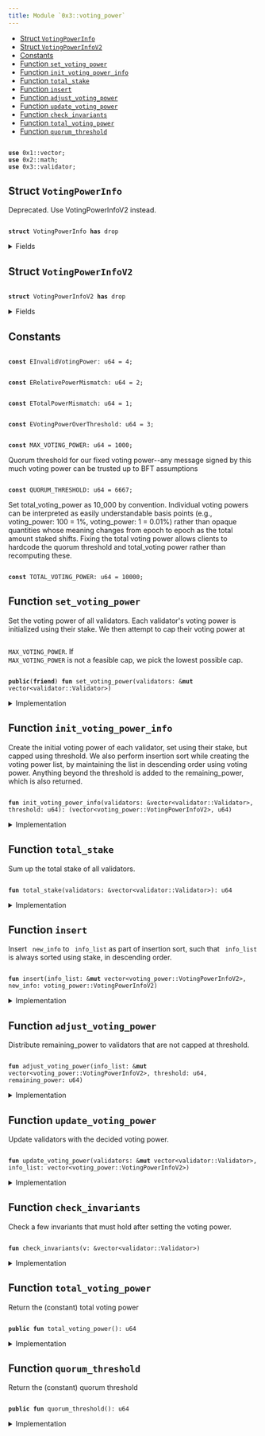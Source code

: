 ```yaml
---
title: Module `0x3::voting_power`
---
```




-  [Struct `VotingPowerInfo`](#0x3_voting_power_VotingPowerInfo)
-  [Struct `VotingPowerInfoV2`](#0x3_voting_power_VotingPowerInfoV2)
-  [Constants](#@Constants_0)
-  [Function `set_voting_power`](#0x3_voting_power_set_voting_power)
-  [Function `init_voting_power_info`](#0x3_voting_power_init_voting_power_info)
-  [Function `total_stake`](#0x3_voting_power_total_stake)
-  [Function `insert`](#0x3_voting_power_insert)
-  [Function `adjust_voting_power`](#0x3_voting_power_adjust_voting_power)
-  [Function `update_voting_power`](#0x3_voting_power_update_voting_power)
-  [Function `check_invariants`](#0x3_voting_power_check_invariants)
-  [Function `total_voting_power`](#0x3_voting_power_total_voting_power)
-  [Function `quorum_threshold`](#0x3_voting_power_quorum_threshold)


<pre><code>
<b>use</b> <Link href="../move-stdlib/vector.md#0x1_vector">0x1::vector</Link>;
<b>use</b> <Link href="../iota-framework/math.md#0x2_math">0x2::math</Link>;
<b>use</b> <Link href="validator.md#0x3_validator">0x3::validator</Link>;
</code></pre>



<Link id="0x3_voting_power_VotingPowerInfo"></Link>

## Struct `VotingPowerInfo`

Deprecated. Use VotingPowerInfoV2 instead.


<pre><code>
<b>struct</b> <Link href="voting_power.md#0x3_voting_power_VotingPowerInfo">VotingPowerInfo</Link> <b>has</b> drop
</code></pre>



<details>
<summary>Fields</summary>


<dl>
<dt>
<code>
validator_index: u64</code>
</dt>
<dd>

</dd>
<dt>
<code>
<Link href="voting_power.md#0x3_voting_power">voting_power</Link>: u64</code>
</dt>
<dd>

</dd>
</dl>


</details>

<Link id="0x3_voting_power_VotingPowerInfoV2"></Link>

## Struct `VotingPowerInfoV2`



<pre><code>
<b>struct</b> <Link href="voting_power.md#0x3_voting_power_VotingPowerInfoV2">VotingPowerInfoV2</Link> <b>has</b> drop
</code></pre>



<details>
<summary>Fields</summary>


<dl>
<dt>
<code>
validator_index: u64</code>
</dt>
<dd>

</dd>
<dt>
<code>
<Link href="voting_power.md#0x3_voting_power">voting_power</Link>: u64</code>
</dt>
<dd>

</dd>
<dt>
<code>
stake: u64</code>
</dt>
<dd>

</dd>
</dl>


</details>

<Link id="@Constants_0"></Link>

## Constants


<Link id="0x3_voting_power_EInvalidVotingPower"></Link>



<pre><code>
<b>const</b> <Link href="voting_power.md#0x3_voting_power_EInvalidVotingPower">EInvalidVotingPower</Link>: u64 = 4;
</code></pre>



<Link id="0x3_voting_power_ERelativePowerMismatch"></Link>



<pre><code>
<b>const</b> <Link href="voting_power.md#0x3_voting_power_ERelativePowerMismatch">ERelativePowerMismatch</Link>: u64 = 2;
</code></pre>



<Link id="0x3_voting_power_ETotalPowerMismatch"></Link>



<pre><code>
<b>const</b> <Link href="voting_power.md#0x3_voting_power_ETotalPowerMismatch">ETotalPowerMismatch</Link>: u64 = 1;
</code></pre>



<Link id="0x3_voting_power_EVotingPowerOverThreshold"></Link>



<pre><code>
<b>const</b> <Link href="voting_power.md#0x3_voting_power_EVotingPowerOverThreshold">EVotingPowerOverThreshold</Link>: u64 = 3;
</code></pre>



<Link id="0x3_voting_power_MAX_VOTING_POWER"></Link>



<pre><code>
<b>const</b> <Link href="voting_power.md#0x3_voting_power_MAX_VOTING_POWER">MAX_VOTING_POWER</Link>: u64 = 1000;
</code></pre>



<Link id="0x3_voting_power_QUORUM_THRESHOLD"></Link>

Quorum threshold for our fixed voting power--any message signed by this much voting power can be trusted
up to BFT assumptions


<pre><code>
<b>const</b> <Link href="voting_power.md#0x3_voting_power_QUORUM_THRESHOLD">QUORUM_THRESHOLD</Link>: u64 = 6667;
</code></pre>



<Link id="0x3_voting_power_TOTAL_VOTING_POWER"></Link>

Set total_voting_power as 10_000 by convention. Individual voting powers can be interpreted
as easily understandable basis points (e.g., voting_power: 100 = 1%, voting_power: 1 = 0.01%) rather than
opaque quantities whose meaning changes from epoch to epoch as the total amount staked shifts.
Fixing the total voting power allows clients to hardcode the quorum threshold and total_voting power rather
than recomputing these.


<pre><code>
<b>const</b> <Link href="voting_power.md#0x3_voting_power_TOTAL_VOTING_POWER">TOTAL_VOTING_POWER</Link>: u64 = 10000;
</code></pre>



<Link id="0x3_voting_power_set_voting_power"></Link>

## Function `set_voting_power`

Set the voting power of all validators.
Each validator's voting power is initialized using their stake. We then attempt to cap their voting power
at <code>
<Link href="voting_power.md#0x3_voting_power_MAX_VOTING_POWER">MAX_VOTING_POWER</Link></code>. If <code>
<Link href="voting_power.md#0x3_voting_power_MAX_VOTING_POWER">MAX_VOTING_POWER</Link></code> is not a feasible cap, we pick the lowest possible cap.


<pre><code>
<b>public</b>(<b>friend</b>) <b>fun</b> <Link href="voting_power.md#0x3_voting_power_set_voting_power">set_voting_power</Link>(validators: &<b>mut</b> <Link href="../move-stdlib/vector.md#0x1_vector">vector</Link>&lt;<Link href="validator.md#0x3_validator_Validator">validator::Validator</Link>&gt;)
</code></pre>



<details>
<summary>Implementation</summary>


<pre><code>
<b>public</b>(package) <b>fun</b> <Link href="voting_power.md#0x3_voting_power_set_voting_power">set_voting_power</Link>(validators: &<b>mut</b> <Link href="../move-stdlib/vector.md#0x1_vector">vector</Link>&lt;Validator&gt;) \{
    // If threshold_pct is too small, it's possible that even when all validators reach the threshold we still don't
    // have 100%. So we bound the threshold_pct <b>to</b> be always enough <b>to</b> find a solution.
    <b>let</b> threshold = <Link href="../iota-framework/math.md#0x2_math_min">math::min</Link>(
        <Link href="voting_power.md#0x3_voting_power_TOTAL_VOTING_POWER">TOTAL_VOTING_POWER</Link>,
        <Link href="../iota-framework/math.md#0x2_math_max">math::max</Link>(<Link href="voting_power.md#0x3_voting_power_MAX_VOTING_POWER">MAX_VOTING_POWER</Link>, divide_and_round_up(<Link href="voting_power.md#0x3_voting_power_TOTAL_VOTING_POWER">TOTAL_VOTING_POWER</Link>, validators.length())),
    );
    <b>let</b> (<b>mut</b> info_list, remaining_power) = <Link href="voting_power.md#0x3_voting_power_init_voting_power_info">init_voting_power_info</Link>(validators, threshold);
    <Link href="voting_power.md#0x3_voting_power_adjust_voting_power">adjust_voting_power</Link>(&<b>mut</b> info_list, threshold, remaining_power);
    <Link href="voting_power.md#0x3_voting_power_update_voting_power">update_voting_power</Link>(validators, info_list);
    <Link href="voting_power.md#0x3_voting_power_check_invariants">check_invariants</Link>(validators);
}
</code></pre>



</details>

<Link id="0x3_voting_power_init_voting_power_info"></Link>

## Function `init_voting_power_info`

Create the initial voting power of each validator, set using their stake, but capped using threshold.
We also perform insertion sort while creating the voting power list, by maintaining the list in
descending order using voting power.
Anything beyond the threshold is added to the remaining_power, which is also returned.


<pre><code>
<b>fun</b> <Link href="voting_power.md#0x3_voting_power_init_voting_power_info">init_voting_power_info</Link>(validators: &<Link href="../move-stdlib/vector.md#0x1_vector">vector</Link>&lt;<Link href="validator.md#0x3_validator_Validator">validator::Validator</Link>&gt;, threshold: u64): (<Link href="../move-stdlib/vector.md#0x1_vector">vector</Link>&lt;<Link href="voting_power.md#0x3_voting_power_VotingPowerInfoV2">voting_power::VotingPowerInfoV2</Link>&gt;, u64)
</code></pre>



<details>
<summary>Implementation</summary>


<pre><code>
<b>fun</b> <Link href="voting_power.md#0x3_voting_power_init_voting_power_info">init_voting_power_info</Link>(
    validators: &<Link href="../move-stdlib/vector.md#0x1_vector">vector</Link>&lt;Validator&gt;,
    threshold: u64,
): (<Link href="../move-stdlib/vector.md#0x1_vector">vector</Link>&lt;<Link href="voting_power.md#0x3_voting_power_VotingPowerInfoV2">VotingPowerInfoV2</Link>&gt;, u64) \{
    <b>let</b> total_stake = <Link href="voting_power.md#0x3_voting_power_total_stake">total_stake</Link>(validators);
    <b>let</b> <b>mut</b> i = 0;
    <b>let</b> len = validators.length();
    <b>let</b> <b>mut</b> total_power = 0;
    <b>let</b> <b>mut</b> result = <Link href="../move-stdlib/vector.md#0x1_vector">vector</Link>[];
    <b>while</b> (i &lt; len) \{
        <b>let</b> <Link href="validator.md#0x3_validator">validator</Link> = &validators[i];
        <b>let</b> stake = <Link href="validator.md#0x3_validator">validator</Link>.<Link href="voting_power.md#0x3_voting_power_total_stake">total_stake</Link>();
        <b>let</b> adjusted_stake = stake <b>as</b> u128 * (<Link href="voting_power.md#0x3_voting_power_TOTAL_VOTING_POWER">TOTAL_VOTING_POWER</Link> <b>as</b> u128) / (total_stake <b>as</b> u128);
        <b>let</b> <Link href="voting_power.md#0x3_voting_power">voting_power</Link> = <Link href="../iota-framework/math.md#0x2_math_min">math::min</Link>(adjusted_stake <b>as</b> u64, threshold);
        <b>let</b> info = <Link href="voting_power.md#0x3_voting_power_VotingPowerInfoV2">VotingPowerInfoV2</Link> \{
            validator_index: i,
            <Link href="voting_power.md#0x3_voting_power">voting_power</Link>,
            stake,
        };
        <Link href="voting_power.md#0x3_voting_power_insert">insert</Link>(&<b>mut</b> result, info);
        total_power = total_power + <Link href="voting_power.md#0x3_voting_power">voting_power</Link>;
        i = i + 1;
    };
    (result, <Link href="voting_power.md#0x3_voting_power_TOTAL_VOTING_POWER">TOTAL_VOTING_POWER</Link> - total_power)
}
</code></pre>



</details>

<Link id="0x3_voting_power_total_stake"></Link>

## Function `total_stake`

Sum up the total stake of all validators.


<pre><code>
<b>fun</b> <Link href="voting_power.md#0x3_voting_power_total_stake">total_stake</Link>(validators: &<Link href="../move-stdlib/vector.md#0x1_vector">vector</Link>&lt;<Link href="validator.md#0x3_validator_Validator">validator::Validator</Link>&gt;): u64
</code></pre>



<details>
<summary>Implementation</summary>


<pre><code>
<b>fun</b> <Link href="voting_power.md#0x3_voting_power_total_stake">total_stake</Link>(validators: &<Link href="../move-stdlib/vector.md#0x1_vector">vector</Link>&lt;Validator&gt;): u64 \{
    <b>let</b> <b>mut</b> i = 0;
    <b>let</b> len = validators.length();
    <b>let</b> <b>mut</b> total_stake =0 ;
    <b>while</b> (i &lt; len) \{
        total_stake = total_stake + validators[i].<Link href="voting_power.md#0x3_voting_power_total_stake">total_stake</Link>();
        i = i + 1;
    };
    total_stake
}
</code></pre>



</details>

<Link id="0x3_voting_power_insert"></Link>

## Function `insert`

Insert <code>
new_info</code> to <code>
info_list</code> as part of insertion sort, such that <code>
info_list</code> is always sorted
using stake, in descending order.


<pre><code>
<b>fun</b> <Link href="voting_power.md#0x3_voting_power_insert">insert</Link>(info_list: &<b>mut</b> <Link href="../move-stdlib/vector.md#0x1_vector">vector</Link>&lt;<Link href="voting_power.md#0x3_voting_power_VotingPowerInfoV2">voting_power::VotingPowerInfoV2</Link>&gt;, new_info: <Link href="voting_power.md#0x3_voting_power_VotingPowerInfoV2">voting_power::VotingPowerInfoV2</Link>)
</code></pre>



<details>
<summary>Implementation</summary>


<pre><code>
<b>fun</b> <Link href="voting_power.md#0x3_voting_power_insert">insert</Link>(info_list: &<b>mut</b> <Link href="../move-stdlib/vector.md#0x1_vector">vector</Link>&lt;<Link href="voting_power.md#0x3_voting_power_VotingPowerInfoV2">VotingPowerInfoV2</Link>&gt;, new_info: <Link href="voting_power.md#0x3_voting_power_VotingPowerInfoV2">VotingPowerInfoV2</Link>) \{
    <b>let</b> <b>mut</b> i = 0;
    <b>let</b> len = info_list.length();
    <b>while</b> (i &lt; len && info_list[i].stake &gt; new_info.stake) \{
        i = i + 1;
    };
    info_list.<Link href="voting_power.md#0x3_voting_power_insert">insert</Link>(new_info, i);
}
</code></pre>



</details>

<Link id="0x3_voting_power_adjust_voting_power"></Link>

## Function `adjust_voting_power`

Distribute remaining_power to validators that are not capped at threshold.


<pre><code>
<b>fun</b> <Link href="voting_power.md#0x3_voting_power_adjust_voting_power">adjust_voting_power</Link>(info_list: &<b>mut</b> <Link href="../move-stdlib/vector.md#0x1_vector">vector</Link>&lt;<Link href="voting_power.md#0x3_voting_power_VotingPowerInfoV2">voting_power::VotingPowerInfoV2</Link>&gt;, threshold: u64, remaining_power: u64)
</code></pre>



<details>
<summary>Implementation</summary>


<pre><code>
<b>fun</b> <Link href="voting_power.md#0x3_voting_power_adjust_voting_power">adjust_voting_power</Link>(info_list: &<b>mut</b> <Link href="../move-stdlib/vector.md#0x1_vector">vector</Link>&lt;<Link href="voting_power.md#0x3_voting_power_VotingPowerInfoV2">VotingPowerInfoV2</Link>&gt;, threshold: u64, <b>mut</b> remaining_power: u64) \{
    <b>let</b> <b>mut</b> i = 0;
    <b>let</b> len = info_list.length();
    <b>while</b> (i &lt; len && remaining_power &gt; 0) \{
        <b>let</b> v = &<b>mut</b> info_list[i];
        // planned is the amount of extra power we want <b>to</b> distribute <b>to</b> this <Link href="validator.md#0x3_validator">validator</Link>.
        <b>let</b> planned = divide_and_round_up(remaining_power, len - i);
        // target is the targeting power this <Link href="validator.md#0x3_validator">validator</Link> will reach, capped by threshold.
        <b>let</b> target = <Link href="../iota-framework/math.md#0x2_math_min">math::min</Link>(threshold, v.<Link href="voting_power.md#0x3_voting_power">voting_power</Link> + planned);
        // actual is the actual amount of power we will be distributing <b>to</b> this <Link href="validator.md#0x3_validator">validator</Link>.
        <b>let</b> actual = <Link href="../iota-framework/math.md#0x2_math_min">math::min</Link>(remaining_power, target - v.<Link href="voting_power.md#0x3_voting_power">voting_power</Link>);
        v.<Link href="voting_power.md#0x3_voting_power">voting_power</Link> = v.<Link href="voting_power.md#0x3_voting_power">voting_power</Link> + actual;
        <b>assert</b>!(v.<Link href="voting_power.md#0x3_voting_power">voting_power</Link> &lt;= threshold, <Link href="voting_power.md#0x3_voting_power_EVotingPowerOverThreshold">EVotingPowerOverThreshold</Link>);
        remaining_power = remaining_power - actual;
        i = i + 1;
    };
    <b>assert</b>!(remaining_power == 0, <Link href="voting_power.md#0x3_voting_power_ETotalPowerMismatch">ETotalPowerMismatch</Link>);
}
</code></pre>



</details>

<Link id="0x3_voting_power_update_voting_power"></Link>

## Function `update_voting_power`

Update validators with the decided voting power.


<pre><code>
<b>fun</b> <Link href="voting_power.md#0x3_voting_power_update_voting_power">update_voting_power</Link>(validators: &<b>mut</b> <Link href="../move-stdlib/vector.md#0x1_vector">vector</Link>&lt;<Link href="validator.md#0x3_validator_Validator">validator::Validator</Link>&gt;, info_list: <Link href="../move-stdlib/vector.md#0x1_vector">vector</Link>&lt;<Link href="voting_power.md#0x3_voting_power_VotingPowerInfoV2">voting_power::VotingPowerInfoV2</Link>&gt;)
</code></pre>



<details>
<summary>Implementation</summary>


<pre><code>
<b>fun</b> <Link href="voting_power.md#0x3_voting_power_update_voting_power">update_voting_power</Link>(validators: &<b>mut</b> <Link href="../move-stdlib/vector.md#0x1_vector">vector</Link>&lt;Validator&gt;, <b>mut</b> info_list: <Link href="../move-stdlib/vector.md#0x1_vector">vector</Link>&lt;<Link href="voting_power.md#0x3_voting_power_VotingPowerInfoV2">VotingPowerInfoV2</Link>&gt;) \{
    <b>while</b> (!info_list.is_empty()) \{
        <b>let</b> <Link href="voting_power.md#0x3_voting_power_VotingPowerInfoV2">VotingPowerInfoV2</Link> \{
            validator_index,
            <Link href="voting_power.md#0x3_voting_power">voting_power</Link>,
            stake: _,
        } = info_list.pop_back();
        <b>let</b> v = &<b>mut</b> validators[validator_index];
        v.<Link href="voting_power.md#0x3_voting_power_set_voting_power">set_voting_power</Link>(<Link href="voting_power.md#0x3_voting_power">voting_power</Link>);
    };
    info_list.destroy_empty();
}
</code></pre>



</details>

<Link id="0x3_voting_power_check_invariants"></Link>

## Function `check_invariants`

Check a few invariants that must hold after setting the voting power.


<pre><code>
<b>fun</b> <Link href="voting_power.md#0x3_voting_power_check_invariants">check_invariants</Link>(v: &<Link href="../move-stdlib/vector.md#0x1_vector">vector</Link>&lt;<Link href="validator.md#0x3_validator_Validator">validator::Validator</Link>&gt;)
</code></pre>



<details>
<summary>Implementation</summary>


<pre><code>
<b>fun</b> <Link href="voting_power.md#0x3_voting_power_check_invariants">check_invariants</Link>(v: &<Link href="../move-stdlib/vector.md#0x1_vector">vector</Link>&lt;Validator&gt;) \{
    // First check that the total voting power must be <Link href="voting_power.md#0x3_voting_power_TOTAL_VOTING_POWER">TOTAL_VOTING_POWER</Link>.
    <b>let</b> <b>mut</b> i = 0;
    <b>let</b> len = v.length();
    <b>let</b> <b>mut</b> total = 0;
    <b>while</b> (i &lt; len) \{
        <b>let</b> <Link href="voting_power.md#0x3_voting_power">voting_power</Link> = v[i].<Link href="voting_power.md#0x3_voting_power">voting_power</Link>();
        <b>assert</b>!(<Link href="voting_power.md#0x3_voting_power">voting_power</Link> &gt; 0, <Link href="voting_power.md#0x3_voting_power_EInvalidVotingPower">EInvalidVotingPower</Link>);
        total = total + <Link href="voting_power.md#0x3_voting_power">voting_power</Link>;
        i = i + 1;
    };
    <b>assert</b>!(total == <Link href="voting_power.md#0x3_voting_power_TOTAL_VOTING_POWER">TOTAL_VOTING_POWER</Link>, <Link href="voting_power.md#0x3_voting_power_ETotalPowerMismatch">ETotalPowerMismatch</Link>);

    // Second check that <b>if</b> <Link href="validator.md#0x3_validator">validator</Link> A's stake is larger than B's stake, A's voting power must be no less
    // than B's voting power; similarly, <b>if</b> A's stake is less than B's stake, A's voting power must be no larger
    // than B's voting power.
    <b>let</b> <b>mut</b> a = 0;
    <b>while</b> (a &lt; len) \{
        <b>let</b> <b>mut</b> b = a + 1;
        <b>while</b> (b &lt; len) \{
            <b>let</b> validator_a = &v[a];
            <b>let</b> validator_b = &v[b];
            <b>let</b> stake_a = validator_a.<Link href="voting_power.md#0x3_voting_power_total_stake">total_stake</Link>();
            <b>let</b> stake_b = validator_b.<Link href="voting_power.md#0x3_voting_power_total_stake">total_stake</Link>();
            <b>let</b> power_a = validator_a.<Link href="voting_power.md#0x3_voting_power">voting_power</Link>();
            <b>let</b> power_b = validator_b.<Link href="voting_power.md#0x3_voting_power">voting_power</Link>();
            <b>if</b> (stake_a &gt; stake_b) \{
                <b>assert</b>!(power_a &gt;= power_b, <Link href="voting_power.md#0x3_voting_power_ERelativePowerMismatch">ERelativePowerMismatch</Link>);
            };
            <b>if</b> (stake_a &lt; stake_b) \{
                <b>assert</b>!(power_a &lt;= power_b, <Link href="voting_power.md#0x3_voting_power_ERelativePowerMismatch">ERelativePowerMismatch</Link>);
            };
            b = b + 1;
        };
        a = a + 1;
    }
}
</code></pre>



</details>

<Link id="0x3_voting_power_total_voting_power"></Link>

## Function `total_voting_power`

Return the (constant) total voting power


<pre><code>
<b>public</b> <b>fun</b> <Link href="voting_power.md#0x3_voting_power_total_voting_power">total_voting_power</Link>(): u64
</code></pre>



<details>
<summary>Implementation</summary>


<pre><code>
<b>public</b> <b>fun</b> <Link href="voting_power.md#0x3_voting_power_total_voting_power">total_voting_power</Link>(): u64 \{
    <Link href="voting_power.md#0x3_voting_power_TOTAL_VOTING_POWER">TOTAL_VOTING_POWER</Link>
}
</code></pre>



</details>

<Link id="0x3_voting_power_quorum_threshold"></Link>

## Function `quorum_threshold`

Return the (constant) quorum threshold


<pre><code>
<b>public</b> <b>fun</b> <Link href="voting_power.md#0x3_voting_power_quorum_threshold">quorum_threshold</Link>(): u64
</code></pre>



<details>
<summary>Implementation</summary>


<pre><code>
<b>public</b> <b>fun</b> <Link href="voting_power.md#0x3_voting_power_quorum_threshold">quorum_threshold</Link>(): u64 \{
    <Link href="voting_power.md#0x3_voting_power_QUORUM_THRESHOLD">QUORUM_THRESHOLD</Link>
}
</code></pre>



</details>
